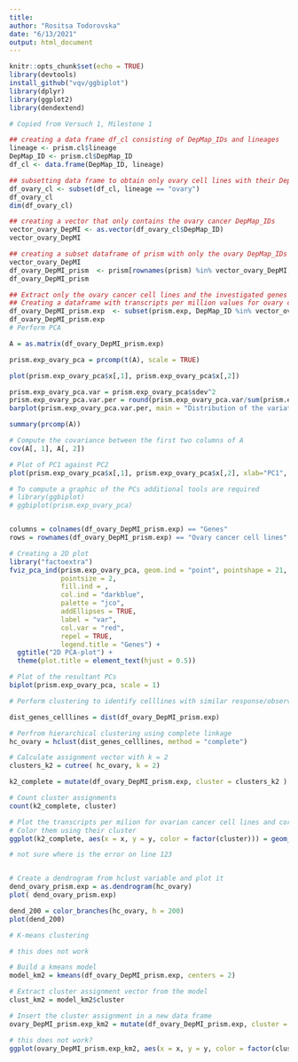 ```yaml
---
title: 
author: "Rositsa Todorovska"
date: "6/13/2021"
output: html_document
---
```


  
```r
knitr::opts_chunk$set(echo = TRUE)
library(devtools)
install_github("vqv/ggbiplot")
library(dplyr)
library(ggplot2)
library(dendextend)

```



```r

# Copied from Versuch 1, Milestone 1

## creating a data frame df_cl consisting of DepMap_IDs and lineages
lineage <- prism.cl$lineage
DepMap_ID <- prism.cl$DepMap_ID 
df_cl <- data.frame(DepMap_ID, lineage)

## subsetting data frame to obtain only ovary cell lines with their DepMap_IDs
df_ovary_cl <- subset(df_cl, lineage == "ovary")
df_ovary_cl
dim(df_ovary_cl)

## creating a vector that only contains the ovary cancer DepMap_IDs 
vector_ovary_DepMI <- as.vector(df_ovary_cl$DepMap_ID)
vector_ovary_DepMI

## creating a subset dataframe of prism with only the ovary DepMap_IDs and their proliferation values   
vector_ovary_DepMI
df_ovary_DepMI_prism  <- prism[rownames(prism) %in% vector_ovary_DepMI,]
df_ovary_DepMI_prism

```

```r


## Extract only the ovary cancer cell lines and the investigated genes from prism.exp dataset
## Creating a dataframe with transcripts per million values for ovary cell lines
df_ovary_DepMI_prism.exp  <- subset(prism.exp, DepMap_ID %in% vector_ovary_DepMI)
df_ovary_DepMI_prism.exp
# Perform PCA

A = as.matrix(df_ovary_DepMI_prism.exp)

prism.exp_ovary_pca = prcomp(t(A), scale = TRUE)

plot(prism.exp_ovary_pca$x[,1], prism.exp_ovary_pca$x[,2])

prism.exp_ovary_pca.var = prism.exp_ovary_pca$sdev^2
prism.exp_ovary_pca.var.per = round(prism.exp_ovary_pca.var/sum(prism.exp_ovary_pca.var)*100,1)
barplot(prism.exp_ovary_pca.var.per, main = "Distribution of the variation of the data explained by PCs", xlab = "Principal component", ylab = "Percent variation")

```

```r

summary(prcomp(A))

# Compute the covariance between the first two columns of A
cov(A[, 1], A[, 2])

# Plot of PC1 against PC2
plot(prism.exp_ovary_pca$x[,1], prism.exp_ovary_pca$x[,2], xlab="PC1", ylab = "PC2", main = "PC1 / PC2 - plot")

# To compute a graphic of the PCs additional tools are required
# library(ggbiplot)
# ggbiplot(prism.exp_ovary_pca)


columns = colnames(df_ovary_DepMI_prism.exp) == "Genes"
rows = rownames(df_ovary_DepMI_prism.exp) == "Ovary cancer cell lines"

# Creating a 2D plot 
library("factoextra")
fviz_pca_ind(prism.exp_ovary_pca, geom.ind = "point", pointshape = 21, 
             pointsize = 2, 
             fill.ind = ,
             col.ind = "darkblue", 
             palette = "jco", 
             addEllipses = TRUE,
             label = "var",
             col.var = "red",
             repel = TRUE,
             legend.title = "Genes") +
  ggtitle("2D PCA-plot") +
  theme(plot.title = element_text(hjust = 0.5))

# Plot of the resultant PCs
biplot(prism.exp_ovary_pca, scale = 1)
```

```r

# Perform clustering to identify celllines with similar response/observations

dist_genes_celllines = dist(df_ovary_DepMI_prism.exp)

# Perfrom hierarchical clustering using complete linkage
hc_ovary = hclust(dist_genes_celllines, method = "complete")

# Calculate assignment vector with k = 2
clusters_k2 = cutree( hc_ovary, k = 2)

k2_complete = mutate(df_ovary_DepMI_prism.exp, cluster = clusters_k2 )

# Count cluster assignments
count(k2_complete, cluster)

# Plot the transcripts per milion for ovarian cancer cell lines and corresponding genes
# Color them using their cluster
ggplot(k2_complete, aes(x = x, y = y, color = factor(cluster))) = geom_point()

# not sure where is the error on line 123


# Create a dendrogram from hclust variable and plot it
dend_ovary_prism.exp = as.dendrogram(hc_ovary)
plot( dend_ovary_prism.exp)

dend_200 = color_branches(hc_ovary, h = 200)
plot(dend_200)

```

```r
# K-means clustering

# this does not work

# Build a kmeans model
model_km2 = kmeans(df_ovary_DepMI_prism.exp, centers = 2)

# Extract cluster assignment vector from the model
clust_km2 = model_km2$cluster

# Insert the cluster assignment in a new data frame 
ovary_DepMI_prism.exp_km2 = mutate(df_ovary_DepMI_prism.exp, cluster = clust_km2)

# this does not work?
ggplot(ovary_DepMI_prism.exp_km2, aes(x = x, y = y, color = factor(cluster))) + geom_point()

```
